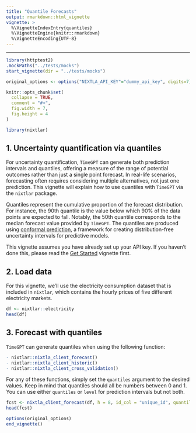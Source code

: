 ```yaml
---
title: "Quantile Forecasts"
output: rmarkdown::html_vignette
vignette: >
  %\VignetteIndexEntry{quantiles}
  %\VignetteEngine{knitr::rmarkdown}
  %\VignetteEncoding{UTF-8}
---
```


---
```r
library(httptest2)
.mockPaths("../tests/mocks")
start_vignette(dir = "../tests/mocks")

original_options <- options("NIXTLA_API_KEY"="dummy_api_key", digits=7)

knitr::opts_chunk$set(
  collapse = TRUE,
  comment = "#>", 
  fig.width = 7, 
  fig.height = 4
)
```

```r
library(nixtlar)
```

## 1. Uncertainty quantification via quantiles 
For uncertainty quantification, `TimeGPT` can generate both prediction intervals and quantiles, offering a measure of the range of potential outcomes rather than just a single point forecast. In real-life scenarios, forecasting often requires considering multiple alternatives, not just one prediction. This vignette will explain how to use quantiles with `TimeGPT` via the `nixtlar` package.

Quantiles represent the cumulative proportion of the forecast distribution. For instance, the 90th quantile is the value below which 90% of the data points are expected to fall. Notably, the 50th quantile corresponds to the median forecast value provided by `TimeGPT`. The quantiles are produced using [conformal prediction](https://en.wikipedia.org/wiki/Conformal_prediction), a framework for creating distribution-free uncertainty intervals for predictive models. 

This vignette assumes you have already set up your API key. If you haven't done this, please read the [Get Started](https://nixtla.github.io/nixtlar/articles/anomaly-detection.html) vignette first. 

## 2. Load data 
For this vignette, we'll use the electricity consumption dataset that is included in `nixtlar`, which contains the hourly prices of five different electricity markets. 

```r
df <- nixtlar::electricity
head(df)
```

## 3. Forecast with quantiles

`TimeGPT` can generate quantiles when using the following function: 

```r
- nixtlar::nixtla_client_forecast()
- nixtlar::nixtla_client_historic() 
- nixtlar::nixtla_client_cross_validation()
```

For any of these functions, simply set the `quantiles` argument to the desired values. Keep in mind that quantiles should all be numbers between 0 and 1. You can use either `quantiles` or `level` for prediction intervals but not both. 

```r
fcst <- nixtla_client_forecast(df, h = 8, id_col = "unique_id", quantiles = c(0.1, 0.2, 0.3, 0.4, 0.5, 0.6, 0.7, 0.8, 0.9))
head(fcst)
```

```r
options(original_options)
end_vignette()
```



